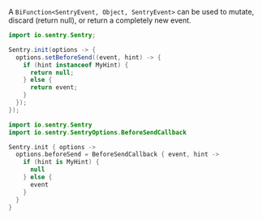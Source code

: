 A `BiFunction<SentryEvent, Object, SentryEvent>` can be used to mutate, discard (return null), or return a completely new event.

```java {tabTitle:"Java"}
import io.sentry.Sentry;

Sentry.init(options -> {
  options.setBeforeSend((event, hint) -> {
    if (hint instanceof MyHint) {
      return null;
    } else {
      return event;
    }
  });
});
```

```kotlin {tabTitle:"Kotlin"}
import io.sentry.Sentry
import io.sentry.SentryOptions.BeforeSendCallback

Sentry.init { options ->
  options.beforeSend = BeforeSendCallback { event, hint ->
    if (hint is MyHint) {
      null
    } else {
      event
    }
  }
}
```
